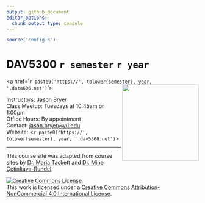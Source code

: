 ```yaml
---
output: github_document
editor_options: 
  chunk_output_type: console
---
```


<!-- README.md is generated from README.Rmd. Please edit that file -->

```r
source('config.R')
```

DAV5300 `r semester` `r year`
================

<a href='`r paste0('https://', tolower(semester), year, '.data606.net')`'><img src='website/images/course_logo.png' align="right" height="200" /></a>

Instructors: [Jason Bryer](https://bryer.org)  
Class Meetup: Tuesdays at 10:45am or 1:00pm  
Office Hours: By appointment  
Contact: <jason.bryer@yu.edu>  
Website: <`r paste0('https://', tolower(semester), year, '.dav5300.net')`>

<hr> 

This course site was adapted from course sites by [Dr. Maria Tackett](https://github.com/sta210-fa21) and [Dr. Mine Çetinkaya-Rundel](https://sta210-s22.github.io/website/).

<a rel="license" href="http://creativecommons.org/licenses/by-nc/4.0/"><img alt="Creative Commons License" style="border-width:0" src="https://i.creativecommons.org/l/by-nc/4.0/88x31.png" /></a><br />This work is licensed under a <a rel="license" href="http://creativecommons.org/licenses/by-nc/4.0/">Creative Commons Attribution-NonCommercial 4.0 International License</a>.
